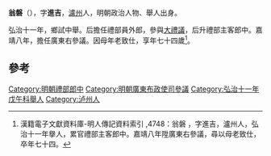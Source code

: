 '''翁磐'''（{{bd|1477年||1550年}}），字'''進吉'''，[[瀘州|瀘州]]人，明朝政治人物、舉人出身。

弘治十一年，鄉試中舉。后擔任禮部員外郎，參與[[大禮議|大禮議]]，后升禮部主客郎中。嘉靖八年，擔任廣東右參議。因母年老致仕，享年七十四歲<ref> 漢籍電子文獻資料庫-明人傳記資料索引 ,4748：翁磐 ，字進吉，瀘州人，弘治十一年擧人，累官禮部主客郎中。嘉靖八年陞廣東右參議，尋以母老致仕，卒年七十四。</ref>。

==參考==
{{reflist}}
{{明朝人物小作品}}
{{左順門事件}}
{{DEFAULTSORT:Weng翁}}
[[Category:明朝禮部郎中|Category:明朝禮部郎中]]
[[Category:明朝廣東布政使司參議|Category:明朝廣東布政使司參議]]
[[Category:弘治十一年戊午科舉人|Category:弘治十一年戊午科舉人]]
[[Category:泸州人|Category:泸州人]]